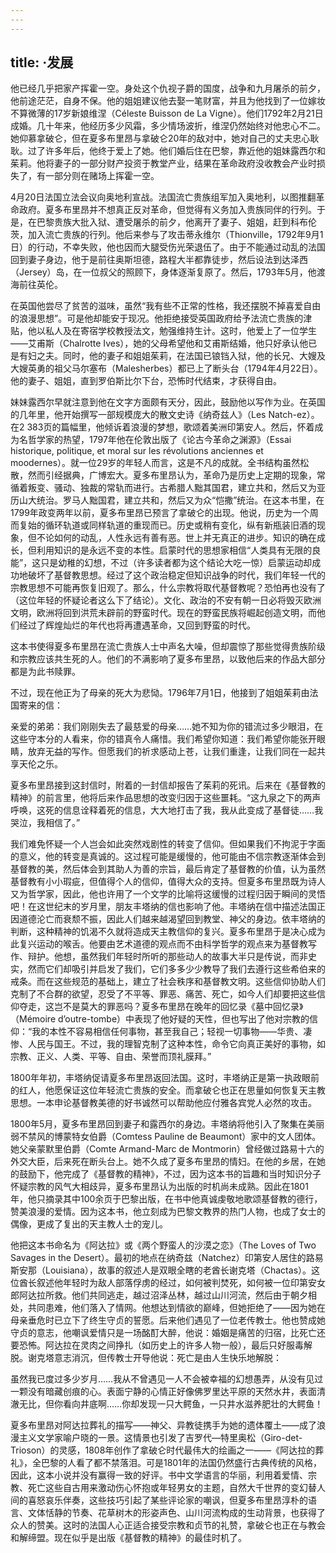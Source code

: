 ```yaml
---
---
---
```

title: ·发展
---




他已经几乎把家产挥霍一空。身处这个仇视子爵的国度，战争和九月屠杀的前夕，他前途茫茫，自身不保。他的姐姐建议他去娶一笔财富，并且为他找到了一位嫁妆不算微薄的17岁新娘维涅（Céleste Buisson de La Vigne）。他们1792年2月21日成婚。几十年来，他经历多少风霜，多少情场波折，维涅仍然始终对他忠心不二。她仰慕拿破仑，但在夏多布里昂与拿破仑20年的敌对中，她对自己的丈夫忠心耿耿。过了许多年后，他终于爱上了她。他们婚后住在巴黎，靠近他的姐妹露西尔和茱莉。他将妻子的一部分财产投资于教堂产业，结果在革命政府没收教会产业时损失了，有一部分则在赌场上挥霍一空。

4月20日法国立法会议向奥地利宣战。法国流亡贵族组军加入奥地利，以图推翻革命政府。夏多布里昂并不想真正反对革命，但觉得有义务加入贵族同伴的行列。于是，在巴黎贵族大批入狱、遭受屠杀的前夕，他离开了妻子、姐姐，赶到科布伦茨，加入流亡贵族的行列。他后来参与了攻击蒂永维尔（Thionville，1792年9月1日）的行动，不幸失败，他也因而大腿受伤光荣退伍了。由于不能通过动乱的法国回到妻子身边，他于是前往奥斯坦德，路程大半都靠徒步，然后设法到达泽西（Jersey）岛，在一位叔父的照顾下，身体逐渐复原了。然后，1793年5月，他渡海前往英伦。

在英国他尝尽了贫苦的滋味，虽然“我有些不正常的性格，我还摆脱不掉喜爱自由的浪漫思想”。可是他却能安于现况。他拒绝接受英国政府给予法流亡贵族的津贴，他以私人及在寄宿学校教授法文，勉强维持生计。这时，他爱上了一位学生——艾甫斯（Chalrotte Ives），她的父母希望他和艾甫斯结婚，他只好承认他已是有妇之夫。同时，他的妻子和姐姐茱莉，在法国已锒铛入狱，他的长兄、大嫂及大嫂英勇的祖父马尔塞布（Malesherbes）都已上了断头台（1794年4月22日）。他的妻子、姐姐，直到罗伯斯比尔下台，恐怖时代结束，才获得自由。

妹妹露西尔早就注意到他在文字方面颇有天分，因此，鼓励他以写作为业。在英国的几年里，他开始撰写一部规模庞大的散文史诗《纳奇兹人》（Les Natch-ez）。在2 383页的篇幅里，他倾诉着浪漫的梦想，歌颂着美洲印第安人。然后，怀着成为名哲学家的热望，1797年他在伦敦出版了《论古今革命之渊源》（Essai historique, politique, et moral sur les révolutions anciennes et moodernes）。就一位29岁的年轻人而言，这是不凡的成就。全书结构虽然松散，然而引经据典，广博宏大。夏多布里昂认为，革命乃是历史上定期的现象，常循着叛变、骚动、独裁的常轨而进行。古希腊人黜其国君，建立共和，然后又为亚历山大统治。罗马人黜国君，建立共和，然后又为众“恺撒”统治。在这本书里，在1799年政变两年以前，夏多布里昂已预言了拿破仑的出现。他说，历史为一个周而复始的循环轨道或同样轨道的重现而已。历史或稍有变化，纵有新瓶装旧酒的现象，但不论如何的动乱，人性永远有善有恶。世上并无真正的进步。知识的确在成长，但利用知识的是永远不变的本性。启蒙时代的思想家相信“人类具有无限的良能”，这只是幼稚的幻想，不过（许多读者都为这个结论大吃一惊）启蒙运动却成功地破坏了基督教思想。经过了这个政治稳定但知识战争的时代，我们年轻一代的宗教思想不可能再恢复旧观了。那么，什么宗教将取代基督教呢？恐怕再也没有了（这位年轻的怀疑论者这么下了结论）。文化、政治的不安有朝一日必将毁灭欧洲文明，欧洲将回到洪荒未辟前的野蛮时代。现在的野蛮民族将崛起创造文明，而他们经过了辉煌灿烂的年代也将再遭遇革命，又回到野蛮的时代。

这本书使得夏多布里昂在流亡贵族人士中声名大噪，但却震惊了那些觉得贵族阶级和宗教应该共生死的人。他们的不满影响了夏多布里昂，以致他后来的作品大部分都是为此书赎罪。

不过，现在他正为了母亲的死大为悲恸。1796年7月1日，他接到了姐姐茱莉由法国寄来的信：

亲爱的弟弟：我们刚刚失去了最慈爱的母亲……她不知为你的错流过多少眼泪，在这些守本分的人看来，你的错真令人痛惜。我们希望你知道：我们希望你能张开眼睛，放弃无益的写作。但愿我们的祈求感动上苍，让我们重逢，让我们同在一起共享天伦之乐。



夏多布里昂接到这封信时，附着的一封信却报告了茱莉的死讯。后来在《基督教的精神》的前言里，他将后来作品思想的改变归因于这些噩耗。“这九泉之下的两声呼唤，这死的信息诠释着死的信息，大大地打击了我，我从此变成了基督徒……我哭泣，我相信了。”

我们难免怀疑一个人岂会如此突然戏剧性的转变了信仰。但如果我们不拘泥于字面的意义，他的转变是真诚的。这过程可能是缓慢的，他可能由不信宗教逐渐体会到基督教的美，然后体会到其助人为善的宗旨，最后肯定了基督教的价值，认为虽然基督教有小小瑕疵，但值得个人的信仰，值得大众的支持。但夏多布里昂既为诗人又为哲学家，因此，他也许用了一个文学的比喻将这缓慢的过程归因于瞬间的灵悟吧！在这世纪末的岁月里，朋友丰塔纳的信也影响了他。丰塔纳在信中描述法国正因道德沦亡而衰颓不振，因此人们越来越渴望回到教堂、神父的身边。依丰塔纳的判断，这种精神的饥渴不久就将造成天主教信仰的复兴。夏多布里昂于是决心成为此复兴运动的喉舌。他要由艺术道德的观点而不由科学哲学的观点来为基督教写作、辩护。他想，虽然我们年轻时所听的那些动人的故事大半只是传说，而非史实，然而它们却吸引并启发了我们，它们多多少少教导了我们去遵行这些希伯来的戒条。而在这些规范的基础上，建立了社会秩序和基督教文明。这些信仰协助人们克制了不合群的欲望，忍受了不平等、罪恶、痛苦、死亡，如今人们却要把这些信仰夺走，这岂不是莫大的罪恶吗？夏多布里昂在晚年的回忆录《墓中回忆录》（Mémoire d’outre-tombe）中表现了他好疑的天性，但也写出了他对宗教的信仰：“我的本性不容易相信任何事物，甚至我自己；轻视一切事物——华贵、凄惨、人民与国王。不过，我的理智克制了这种本性，命令它向真正美好的事物，如宗教、正义、人类、平等、自由、荣誉而顶礼膜拜。”

1800年年初，丰塔纳促请夏多布里昂返回法国。这时，丰塔纳正是第一执政眼前的红人，他愿保证这位年轻流亡贵族的安全。而拿破仑也正在思量如何恢复天主教思想。一本申论基督教美德的好书诚然可以帮助他应付雅各宾党人必然的攻击。

1800年5月，夏多布里昂回到妻子和露西尔的身边。丰塔纳将他引入了聚集在美丽弱不禁风的博蒙特女伯爵（Comtess Pauline de Beaumont）家中的文人团体。她父亲蒙默里伯爵（Comte Armand-Marc de Montmorin）曾经做过路易十六的外交大臣，后来死在断头台上。她不久成了夏多布里昂的情妇。在他的乡居，在她的鼓励下，他完成了《基督教的精神》，不过，因为这本书的旨趣和当时知识分子怀疑宗教的风气大相歧异，夏多布里昂认为出版的时机尚未成熟。因此在1801年，他只摘录其中100余页于巴黎出版，在书中他真诚虔敬地歌颂基督教的德行，赞美浪漫的爱情。因为这本书，他立刻成为巴黎文教界的热门人物，也成了女士的偶像，更成了复出的天主教人士的宠儿。

他把这本书命名为《阿达拉》或《两个野蛮人的沙漠之恋》（The Loves of Two Savages in the Desert）。最初的地点在纳奇兹（Natchez）印第安人居住的路易斯安那（Louisiana），故事的叙述人是双眼全瞎的老酋长谢克塔（Chactas）。这位酋长叙述他年轻时为敌人部落俘虏的经过，如何被判焚死，如何被一位印第安女郎阿达拉所救。他们共同逃走，越过沼泽丛林，越过山川河流，然后由于朝夕相处，共同患难，他们落入了情网。他想达到情欲的巅峰，但她拒绝了——因为她在母亲垂危时已立下了终生守贞的誓愿。后来他们遇见了一位老传教士。他也赞成她守贞的意志，他嘲讽爱情只是一场酩酊大醉，他说：婚姻是痛苦的归宿，比死亡还要恐怖。阿达拉在灵肉之间挣扎（如历史上的许多人物一般），最后只好服毒解脱。谢克塔意志消沉，但传教士开导他说：死亡是由人生快乐地解脱：

虽然我已度过多少岁月……我从不曾遇见一人不会被幸福的幻想愚弄，从没有见过一颗没有暗藏创痕的心。表面宁静的心情正好像佛罗里达平原的天然水井，表面清澈无比，但你看向井底啊……你却发现一只大鳄鱼，一只井水滋养肥壮的大鳄鱼！



夏多布里昂对阿达拉葬礼的描写——神父、异教徒携手为她的遗体覆土——成了浪漫主义文学家喻户晓的一景。这情景也引发了吉罗代—特里奥松（Giro-det-Trioson）的灵感，1808年创作了拿破仑时代最伟大的绘画之一——《阿达拉的葬礼》，全巴黎的人看了都不禁落泪。可是1801年的法国仍然盛行古典传统的风格，因此，这本小说并没有赢得一致的好评。书中文学语言的华丽，利用着爱情、宗教、死亡这些自古用来激动伤心怀抱或年轻男女的主题，自然大千世界的变幻替人间的喜怒哀乐伴奏，这些技巧引起了某些评论家的嘲讽，但夏多布里昂淳朴的语言、文体恬静的节奏、花草树木的形姿声色、山川河流构成的生动背景，也获得了众人的赞美。这时的法国人心正适合接受宗教和贞节的礼赞，拿破仑也正在与教会和解缔盟。现在似乎是出版《基督教的精神》的最佳时机了。